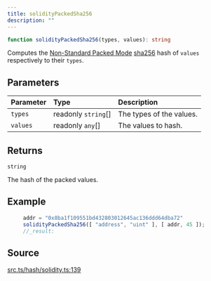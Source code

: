 ```yaml
---
title: solidityPackedSha256
description: ""
---
```


```ts
function solidityPackedSha256(types, values): string
```

Computes the [Non-Standard Packed Mode](https://docs.soliditylang.org/en/v0.8.14/abi-spec.html#non-standard-packed-mode)
  [sha256](../functions/sha256) hash of `values` respectively to their `types`.

## Parameters

| Parameter | Type | Description |
| :------ | :------ | :------ |
| `types` | readonly `string`[] | The types of the values. |
| `values` | readonly `any`[] | The values to hash. |

## Returns

`string`

The hash of the packed values.

## Example

```ts
     addr = "0x8ba1f109551bd432803012645ac136ddd64dba72"
     solidityPackedSha256([ "address", "uint" ], [ addr, 45 ]);
     //_result:
  ```

## Source

[src.ts/hash/solidity.ts:139](https://github.com/dominant-strategies/quais-6.js/blob/3f482dd134064d41657ff7dc9ba8162f741c9c83/src.ts/hash/solidity.ts#L139)
